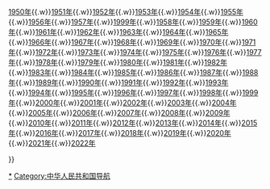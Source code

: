 {{Navbox
|name = 中国矿难
|title = [[中华人民共和国]][[中国矿难列表|矿难]]

|list1 = [[1949年中国矿难列表|1949年]]{{.w}}[[1950年中国矿难列表|1950年]]{{.w}}[[1951年中国矿难列表|1951年]]{{.w}}[[1952年中国矿难列表|1952年]]{{.w}}[[1953年中国矿难列表|1953年]]{{.w}}[[1954年中国矿难列表|1954年]]{{.w}}[[1955年中国矿难列表|1955年]]{{.w}}[[1956年中国矿难列表|1956年]]{{.w}}[[1957年中国矿难列表|1957年]]{{.w}}[[1958年中国矿难列表|1999年]]{{.w}}[[1958年中国矿难列表|1958年]]{{.w}}[[1959年中国矿难列表|1959年]]{{.w}}[[1960年中国矿难列表|1960年]]{{.w}}[[1961中国矿难列表|1961年]]{{.w}}[[1962年中国矿难列表|1962年]]{{.w}}[[1963年中国矿难列表|1963年]]{{.w}}[[1964年中国矿难列表|1964年]]{{.w}}[[1965年中国矿难列表|1965年]]{{.w}}[[1966年中国矿难列表|1966年]]{{.w}}[[1967年中国矿难列表|1967年]]{{.w}}[[1968年中国矿难列表|1968年]]{{.w}}[[1969年中国矿难列表|1969年]]{{.w}}[[1970年中国矿难列表|1970年]]{{.w}}[[1971年中国矿难列表|1971年]]{{.w}}[[1972年中国矿难列表|1972年]]{{.w}}[[1973年中国矿难列表|1973年]]{{.w}}[[1974年中国矿难列表|1974年]]{{.w}}[[1975年中国矿难列表|1975年]]{{.w}}[[1976年中国矿难列表|1976年]]{{.w}}[[1977年中国矿难列表|1977年]]{{.w}}[[1978年中国矿难列表|1978年]]{{.w}}[[1979年中国矿难列表|1979年]]{{.w}}[[1980年中国矿难列表|1980年]]{{.w}}[[1981年中国矿难列表|1981年]]{{.w}}[[1982年中国矿难列表|1982年]]{{.w}}[[1983年中国矿难列表|1983年]]{{.w}}[[1984年中国矿难列表|1984年]]{{.w}}[[1985年中国矿难列表|1985年]]{{.w}}[[1986年中国矿难列表|1986年]]{{.w}}[[1987年中国矿难列表|1987年]]{{.w}}[[1988年中国矿难列表|1988年]]{{.w}}[[1989年中国矿难列表|1989年]]{{.w}}[[1990年中国矿难列表|1990年]]{{.w}}[[1991年中国矿难列表|1991年]]{{.w}}[[1992年中国矿难列表|1992年]]{{.w}}[[1993年中国矿难列表|1993年]]{{.w}}[[1994年中国矿难列表|1994年]]{{.w}}[[1995年中国矿难列表|1995年]]{{.w}}[[1996年中国矿难列表|1996年]]{{.w}}[[1997年中国矿难列表|1997年]]{{.w}}[[1998年中国矿难列表|1998年]]{{.w}}[[1999年中国矿难列表|1999年]]{{.w}}[[2000年中国大陆矿难列表|2000年]]{{.w}}[[2001年中国大陆矿难列表|2001年]]{{.w}}[[2002年中国大陆矿难列表|2002年]]{{.w}}[[2003年中国大陆矿难列表|2003年]]{{.w}}[[2004年中国大陆矿难列表|2004年]]{{.w}}[[2005年中国大陆矿难列表|2005年]]{{.w}}[[2006年中国大陆矿难列表|2006年]]{{.w}}[[2007年中国大陆矿难列表|2007年]]{{.w}}[[2008年中国大陆矿难列表|2008年]]{{.w}}[[2009年中国大陆矿难列表|2009年]]{{.w}}[[2010年中国大陆矿难列表|2010年]]{{.w}}[[2011年中国大陆矿难列表|2011年]]{{.w}}[[2012年中国大陆矿难列表|2012年]]{{.w}}[[2013年中国大陆矿难列表|2013年]]{{.w}}[[2014年中国大陆矿难列表|2014年]]{{.w}}[[2015年中国大陆矿难列表|2015年]]{{.w}}[[2016年中国大陆矿难列表|2016年]]{{.w}}[[2017年中国大陆矿难列表|2017年]]{{.w}}[[2018年中国大陆矿难列表|2018年]]{{.w}}[[2019年中国大陆矿难列表|2019年]]{{.w}}[[2020年中国大陆矿难列表|2020年]]{{.w}}[[2021年中国大陆矿难列表|2021年]]{{.w}}[[2022年中国大陆矿难列表|2022年]]

}}<noinclude>

[[Category:中华人民共和国矿难|*]]
[[Category:中华人民共和国导航]]
</noinclude>